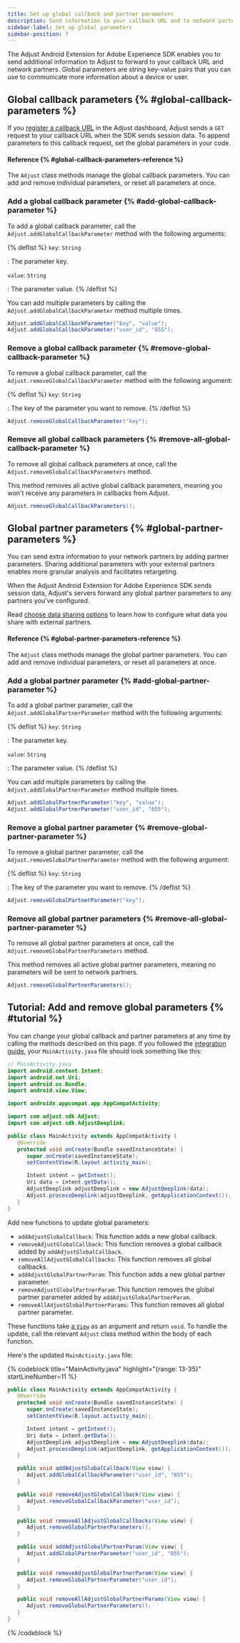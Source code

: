 ```yaml
---
title: Set up global callback and partner parameters
description: Send information to your callback URL and to network partners with each session.
sidebar-label: Set up global parameters
sidebar-position: 7
---
```


The Adjust Android Extension for Adobe Experience SDK enables you to send additional information to Adjust to forward to your callback URL and network partners. Global parameters are string key-value pairs that you can use to communicate more information about a device or user.

## Global callback parameters {% #global-callback-parameters %}

If you [register a callback URL](https://help.adjust.com/en/article/recommended-placeholders-callbacks) in the Adjust dashboard, Adjust sends a `GET` request to your callback URL when the SDK sends session data. To append parameters to this callback request, set the global parameters in your code.

#### Reference {% #global-callback-parameters-reference %}

The `Adjust` class methods manage the global callback parameters. You can add and remove individual parameters, or reset all parameters at once.

### Add a global callback parameter {% #add-global-callback-parameter %}

To add a global callback parameter, call the `Adjust.addGlobalCallbackParameter` method with the following arguments:

{% deflist %}
`key`: `String`

: The parameter key.

`value`: `String`

: The parameter value.
{% /deflist %}

You can add multiple parameters by calling the `Adjust.addGlobalCallbackParameter` method multiple times.

```java
Adjust.addGlobalCallbackParameter("key", "value");
Adjust.addGlobalCallbackParameter("user_id", "855");
```

### Remove a global callback parameter {% #remove-global-callback-parameter %}

To remove a global callback parameter, call the `Adjust.removeGlobalCallbackParameter` method with the following argument:

{% deflist %}
`key`: `String`

: The key of the parameter you want to remove.
{% /deflist %}

```java
Adjust.removeGlobalCallbackParameter("key");
```

### Remove all global callback parameters {% #remove-all-global-callback-parameter %}

To remove all global callback parameters at once, call the `Adjust.removeGlobalCallbackParameters` method.

This method removes all active global callback parameters, meaning you won't receive any parameters in callbacks from Adjust.

```java
Adjust.removeGlobalCallbackParameters();
```

## Global partner parameters {% #global-partner-parameters %}

You can send extra information to your network partners by adding partner parameters. Sharing additional parameters with your external partners enables more granular analysis and facilitates retargeting.

When the Adjust Android Extension for Adobe Experience SDK sends session data, Adjust's servers forward any global partner parameters to any partners you've configured.

Read [choose data sharing options](https://help.adjust.com/en/article/data-sharing-ad-network) to learn how to configure what data you share with external partners.

#### Reference {% #global-partner-parameters-reference %}

The `Adjust` class methods manage the global partner parameters. You can add and remove individual parameters, or reset all parameters at once.

### Add a global partner parameter {% #add-global-partner-parameter %}

To add a global partner parameter, call the `Adjust.addGlobalPartnerParameter` method with the following arguments:

{% deflist %}
`key`: `String`

: The parameter key.

`value`: `String`

: The parameter value.
{% /deflist %}

You can add multiple parameters by calling the `Adjust.addGlobalPartnerParameter` method multiple times.

```java
Adjust.addGlobalPartnerParameter("key", "value");
Adjust.addGlobalPartnerParameter("user_id", "855");
```

### Remove a global partner parameter {% #remove-global-partner-parameter %}

To remove a global partner parameter, call the `Adjust.removeGlobalPartnerParameter` method with the following argument:

{% deflist %}
`key`: `String`

: The key of the parameter you want to remove.
{% /deflist %}

```java
Adjust.removeGlobalPartnerParameter("key");
```

### Remove all global partner parameters {% #remove-all-global-partner-parameter %}

To remove all global partner parameters at once, call the `Adjust.removeGlobalPartnerParameters` method.

This method removes all active global partner parameters, meaning no parameters will be sent to network partners.

```java
Adjust.removeGlobalPartnerParameters();
```

## Tutorial: Add and remove global parameters {% #tutorial %}

You can change your global callback and partner parameters at any time by calling the methods described on this page. If you followed the [integration guide](/en/sdk/adobe-extension/android/integration), your `MainActivity.java` file should look something like this:

```java
// MainActivity.java
import android.content.Intent;
import android.net.Uri;
import android.os.Bundle;
import android.view.View;

import androidx.appcompat.app.AppCompatActivity;

import com.adjust.sdk.Adjust;
import com.adjust.sdk.AdjustDeeplink;

public class MainActivity extends AppCompatActivity {
   @Override
   protected void onCreate(Bundle savedInstanceState) {
      super.onCreate(savedInstanceState);
      setContentView(R.layout.activity_main);

      Intent intent = getIntent();
      Uri data = intent.getData();
      AdjustDeeplink adjustDeeplink = new AdjustDeeplink(data);
      Adjust.processDeeplink(adjustDeeplink, getApplicationContext());
   }
}
```

Add new functions to update global parameters:

- `addAdjustGlobalCallback`: This function adds a new global callback.
- `removeAdjustGlobalCallback`: This function removes a global callback added by `addAdjustGlobalCallback`.
- `removeAllAdjustGlobalCallbacks`: This function removes all global callbacks.
- `addAdjustGlobalPartnerParam`: This function adds a new global partner parameter.
- `removeAdjustGlobalPartnerParam`: This function removes the global partner parameter added by `addAdjustGlobalPartnerParam`.
- `removeAllAdjustGlobalPartnerParams`: This function removes all global partner parameter.

These functions take [a `View`](https://developer.android.com/reference/android/view/View) as an argument and return `void`. To handle the update, call the relevant `Adjust` class method within the body of each function.

Here's the updated `MainActivity.java` file:

{% codeblock
   title="MainActivity.java"
   highlight="{range: 13-35}"
   startLineNumber=11 %}

```java
public class MainActivity extends AppCompatActivity {
   @Override
   protected void onCreate(Bundle savedInstanceState) {
      super.onCreate(savedInstanceState);
      setContentView(R.layout.activity_main);

      Intent intent = getIntent();
      Uri data = intent.getData();
      AdjustDeeplink adjustDeeplink = new AdjustDeeplink(data);
      Adjust.processDeeplink(adjustDeeplink, getApplicationContext());
   }

   public void addAdjustGlobalCallback(View view) {
      Adjust.addGlobalCallbackParameter("user_id", "855");
   }

   public void removeAdjustGlobalCallback(View view) {
      Adjust.removeGlobalCallbackParameter("user_id");
   }

   public void removeAllAdjustGlobalCallbacks(View view) {
      Adjust.removeGlobalPartnerParameters();
   }

   public void addAdjustGlobalPartnerParam(View view) {
      Adjust.addGlobalPartnerParameter("user_id", "855");
   }

   public void removeAdjustGlobalPartnerParam(View view) {
      Adjust.removeGlobalPartnerParameter("user_id");
   }

   public void removeAllAdjustGlobalPartnerParams(View view) {
      Adjust.removeGlobalPartnerParameters();
   }
}
```

{% /codeblock %}
